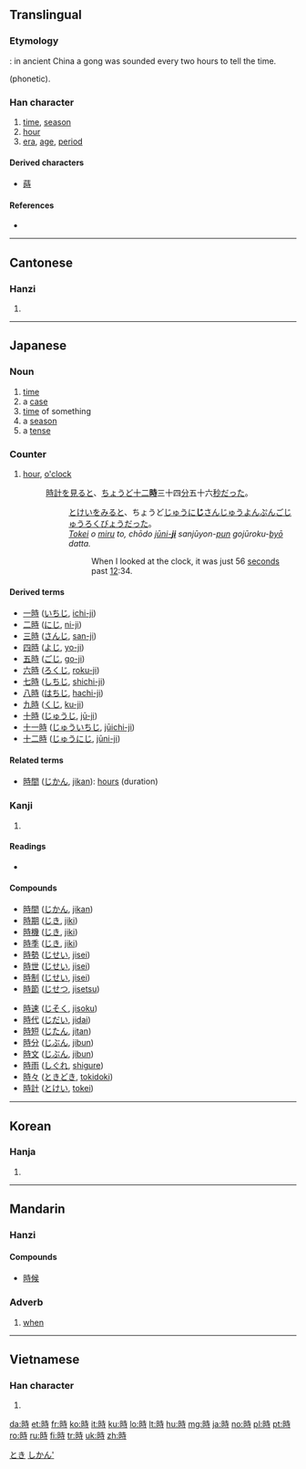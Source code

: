 {{also|时}}
==Translingual==
{{stroke order|type=animate}}

===Etymology===
{{unreferenced}}

{{Han compound|ls=ic|日|t1=time|寺|t2=temple}}: in ancient China a gong was sounded every two hours to tell the time.

<!-- Phono-semantic seems more plausible; see also
http://www.internationalscientific.org/CharacterASP/CharacterEtymology.aspx?characterInput=%E6%99%82&submitButton1=Etymology
-->
{{Han compound|ls=psc|日|t1=time|寺}} (phonetic).

===Han character===
{{Han char|rn=72|rad=日|as=06|sn=10|four=6404<sub>1</sub>|canj=日土木戈 (AGDI)|ids=⿰[[日]][[寺]]}}

# [[time]], [[season]]
# [[hour]]
# [[era]], [[age]], [[period]]

====Derived characters====
* [[蒔]]

====References====
* {{Han ref|kx=0494.220|dkj=13890|dj=0859.150|hdz=21505.050|uh=6642|ud=26178|bh=AEC9|bd=44745}}

----

==Cantonese==

===Hanzi===
{{yue-hanzi|sim=时|jyut=si4|y=[[si4]]}}

# {{defn|lang=yue|sort=日06}}

----

==Japanese==

===Noun===
{{ja-noun|k|hira=とき|rom=toki}}

# [[time]]
# a [[case]]
# [[time]] of something
# a [[season]]
# a [[tense]]

===Counter===
{{ja-pos|k|counter|hira=じ|rom=ji|hidx=し'}}

# [[hour]], [[o'clock]]
#: [[時計]]を[[見る]]と、[[ちょうど]][[十二時|十二'''時''']]三十四[[分]]五十六[[秒]]だった。
#::  [[とけい]]を[[みる]]と、ちょうど[[じゅうにじ|じゅうに'''じ''']]さんじゅうよん[[ぷん]]ごじゅうろく[[びょう]]だった。
#:: ''[[tokei|Tokei]] o [[miru]] to, chōdo [[jūni-ji|jūni-'''ji''']] sanjūyon-[[pun#Japanese|pun]] gojūroku-[[byō]] datta.''
#::: When I looked at the clock, it was just 56 [[seconds]] past [[twelve o'clock|12]]:34.

====Derived terms====
* [[一時]] ([[いちじ]], [[ichi-ji]])
* [[二時]] ([[にじ]], [[ni-ji]])
* [[三時]] ([[さんじ]], [[san-ji]])
* [[四時]] ([[よじ]], [[yo-ji]])
* [[五時]] ([[ごじ]], [[go-ji]])
* [[六時]] ([[ろくじ]], [[roku-ji]])
* [[七時]] ([[しちじ]], [[shichi-ji]])
* [[八時]] ([[はちじ]], [[hachi-ji]])
* [[九時]] ([[くじ]], [[ku-ji]])
* [[十時]] ([[じゅうじ]], [[jū-ji]])
* [[十一時]] ([[じゅういちじ]], [[jūichi-ji]])
* [[十二時]] ([[じゅうにじ]], [[jūni-ji]])

====Related terms====
* [[時間]] ([[じかん]], [[jikan]]): [[hours]] (duration)

===Kanji===
{{ja-kanji|grade=2|rs=日06}}

# {{defn|lang=ja|sort=日06}}

====Readings====
* {{ja-readings|on=[[じ]] (''ji''), [[し]] (''shi'')|kun=[[とき]] (''toki''), [[これ]] (''kore'')}}

====Compounds====
{{top2}}
* [[時間]] ([[じかん]], [[jikan]])
* [[時期]] ([[じき]], [[jiki]])
* [[時機]] ([[じき]], [[jiki]])
* [[時季]] ([[じき]], [[jiki]])
* [[時勢]] ([[じせい]], [[jisei]])
* [[時世]] ([[じせい]], [[jisei]])
* [[時制]] ([[じせい]], [[jisei]])
* [[時節]] ([[じせつ]], [[jisetsu]])
{{mid2}}
* [[時速]] ([[じそく]], [[jisoku]])
* [[時代]] ([[じだい]], [[jidai]])
* [[時短]] ([[じたん]], [[jitan]])
* [[時分]] ([[じぶん]], [[jibun]])
* [[時文]] ([[じぶん]], [[jibun]])
* [[時雨]] ([[しぐれ]], [[shigure]])
* [[時々]] ([[ときどき]], [[tokidoki]])
* [[時計]] ([[とけい]], [[tokei]])
{{bottom}}

[[Category:1000 Japanese basic words|とき]]
[[Category:ja:Time|しかん']]

----

==Korean==

===Hanja===
{{ko-hanja|hangeul=시|eumhun=|rv=si|mr=si|y=si}}

# {{defn|lang=ko|sort=日06}}

----

==Mandarin==

===Hanzi===
{{cmn-hanzi|sim=时|pin=[[shí]] ([[shi2]])|wg=[[shih2|shih<sup>2</sup>]]}}

====Compounds====
* [[時候]]

===Adverb===
{{cmn-adv|t|pin=shí|pint=shi2|sim=时|rs=日06}}

# [[when]]

----

==Vietnamese==

===Han character===
{{vi-hantu|thì, thời|rs=日06}}

# {{defn|lang=vi|sort=日06}}

[[da:時]]
[[et:時]]
[[fr:時]]
[[ko:時]]
[[it:時]]
[[ku:時]]
[[lo:時]]
[[lt:時]]
[[hu:時]]
[[mg:時]]
[[ja:時]]
[[no:時]]
[[pl:時]]
[[pt:時]]
[[ro:時]]
[[ru:時]]
[[fi:時]]
[[tr:時]]
[[uk:時]]
[[zh:時]]